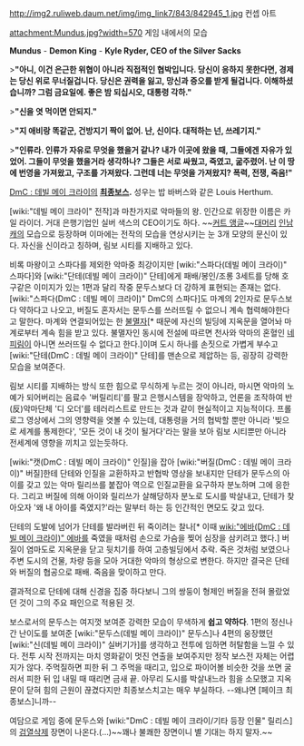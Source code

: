 http://img2.ruliweb.daum.net/img/img_link7/843/842945_1.jpg
컨셉 아트

attachment:Mundus.jpg?width=570
게임 내에서의 모습

'''Mundus''' - '''Demon King''' - '''Kyle Ryder, CEO of the Silver Sacks'''


>'''"아니, 이건 은근한 위협이 아니라 직접적인 협박입니다. 당신이 응하지 못한다면, 경제는 당신 위로 무너질겁니다. 당신은 권력을 잃고, 망신과 증오를 받게 될겁니다. 이해하셨습니까? 그럼 금요일에. 좋은 밤 되십시오, 대통령 각하."'''

>'''"신을 엿 먹이면 안되지."'''

>'''"지 애비랑 똑같군, 건방지기 짝이 없어. 난, 신이다. 대적하는 넌, 쓰레기지."'''

>'''"인류라. 인류가 자유로 무엇을 했을거 같나? 내가 이곳에 왔을 때, 그들에겐 자유가 있었어. 그들이 무엇을 했을거라 생각하나? 그들은 서로 싸웠고, 죽였고, 굶주렸어. 난 이 땅에 번영을 가져왔고, 구조를 가져왔다. 그런데 너는 무엇을 가져왔지? 폭력, 전쟁, 죽음!"'''


[[DmC : 데빌 메이 크라이]]의 '''[[최종보스]].''' 성우는 밥 바버스와 같은 Louis Herthum.

[wiki:"데빌 메이 크라이" 전작]과 마찬가지로 악마들의 왕. 인간으로 위장한 이름은 카일 라이더. 거대 은행기업인 실버 색스의 CEO이기도 하다. ~~[[커트 앵글]]~~[[대머리]] [[인남캐]]의 모습으로 등장하며 이마에는 전작의 모습을 연상시키는 눈 3개 모양의 문신이 있다. 자신을 신이라고 칭하며, 림보 시티를 지배하고 있다. 

비록 마왕이고 스파다를 제외한 악마중 최강이지만 [wiki:"스파다(데빌 메이 크라이)" 스파다]와 [wiki:"단테(데빌 메이 크라이)" 단테]에게 패배/봉인/조롱 3세트를 당해 호구같은 이미지가 있는 1편과 달리 작중 문두스보다 더 강하게 표현되는 존재는 없다. [wiki:"스파다(DmC : 데빌 메이 크라이)" DmC의 스파다]도 마계의 2인자로 문두스보다 약하다고 나오고, 버질도 혼자서는 문두스를 쓰러뜨릴 수 없으니 계속 협력해야한다고 말한다. 마계와 연결되어있는 한 [[불멸자]][* 때문에 자신의 빌딩에 지옥문을 열어놔 마계로부터 계속 힘을 받고 있다. 불멸자인 동시에 전설에 따르면 천사와 악마의 혼혈인 [[네피림]]이 아니면 쓰러뜨릴 수 없다고 한다.]이며 도시 하나를 손짓으로 가볍게 부수고 [wiki:"단테(DmC : 데빌 메이 크라이)" 단테]를 맨손으로 제압하는 등, 굉장히 강력한 모습을 보여준다.

림보 시티를 지배하는 방식 또한 힘으로 무식하게 누르는 것이 아니라, 마시면 악마의 노예가 되어버리는 음료수 '버릴리티'를 팔고 은행시스템을 장악하고, 언론을 조작하여 반(反)악마단체 '디 오더'를 테러리스트로 만드는 것과 같이 현실적이고 지능적이다. 프롤로그 영상에서 그의 영향력을 엿볼 수 있는데, 대통령을 거의 협박할 뿐만 아니라 '빚으로 세계를 통제한다', '모든 것이 내 것이 될거다'라는 말을 보아 림보 시티뿐만 아니라 전세계에 영향을 끼치고 있는듯하다.

[wiki:"캣(DmC : 데빌 메이 크라이)" 인질]을 잡아 [wiki:"버질(DmC : 데빌 메이 크라이)" 버질]한테 단테와 인질을 교환하자고 반협박 영상을 보내지만 단테가 문두스의 아이를 갖고 있는 악마 릴리쓰를 붙잡아 역으로 인질교환을 요구하자 분노하며 그에 응한다. 그리고 버질에 의해 아이와 릴리쓰가 살해당하자 분노로 도시를 박살내고, 단테가 찾아오자 '왜 내 아이를 죽였지?'라는 말부터 하는 등 인간적인 면모도 갖고 있다.

단테의 도발에 넘어가 단테를 발라버린 뒤 죽이려는 찰나[* 이때 [[wiki:"에바(DmC : 데빌 메이 크라이)" 에바]]를 죽였을 때처럼 손으로 가슴을 찢어 심장을 삼키려고 했다.] 버질이 염마도로 지옥문을 닫고 뒷치기를 하여 고층빌딩에서 추락. 죽은 것처럼 보였으나 주변 도시의 건물, 차량 등을 모아 거대한 악마의 형상으로 변한다. 하지만 결국은 단테와 버질의 협공으로 패배. 죽음을 맞이하고 만다. 

결과적으로 단테에 대해 신경을 집중 하다보니 그의 쌍둥이 형제인 버질을 전혀 몰랐었던 것이 그의 주요 패인으로 적용된 것.

보스로서의 문두스는 여지껏 보여준 강력한 모습이 무색하게 '''쉽고 약하다'''. 1편의 정신나간 난이도를 보여준 [wiki:"문두스(데빌 메이 크라이)" 문두스]나 4편의 웅장했던 [wiki:"신(데빌 메이 크라이)" 실버기가]를 생각하고 전투에 임하면 허탈함을 느낄 수 있다. 전투 시작 전까지는 마치 영화같이 멋진 연출을 보여주지만 정작 보스전 자체는 어렵지가 않다. 주먹질하면 피한 뒤 그 주먹을 때리고, 입으로 파이어볼 비슷한 것을 쏘면 굴러서 피한 뒤 입 내밀 때 때리면 금새 끝. 아무리 도시를 박살내느라 힘을 소모했고 지옥문이 닫혀 힘의 근원이 끊겼다지만 최종보스치고는 매우 부실하다. --왜냐면 [페이크 최종보스]니까--

여담으로 게임 중에 문두스와 [wiki:"DmC : 데빌 메이 크라이/기타 등장 인물" 릴리스]의 [[검열삭제]] 장면이 나온다.(…)~~꽤나 불쾌한 장면이니 별 기대는 하지 말자.~~
